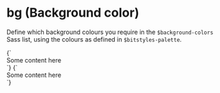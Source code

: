 
<Meta title="Utilities/bg" />

# bg (Background color)

Define which background colours you require in the `$background-colors` Sass list, using the colours as defined in `$bitstyles-palette`.

<Canvas>
  <Story name="Background">
    {`
      <div class="u-bg--background">Some content here</div>
    `}
  </Story>
  <Story name="Brand 2">
    {`
      <div class="u-bg--brand-2">Some content here</div>
    `}
  </Story>
</Canvas>
